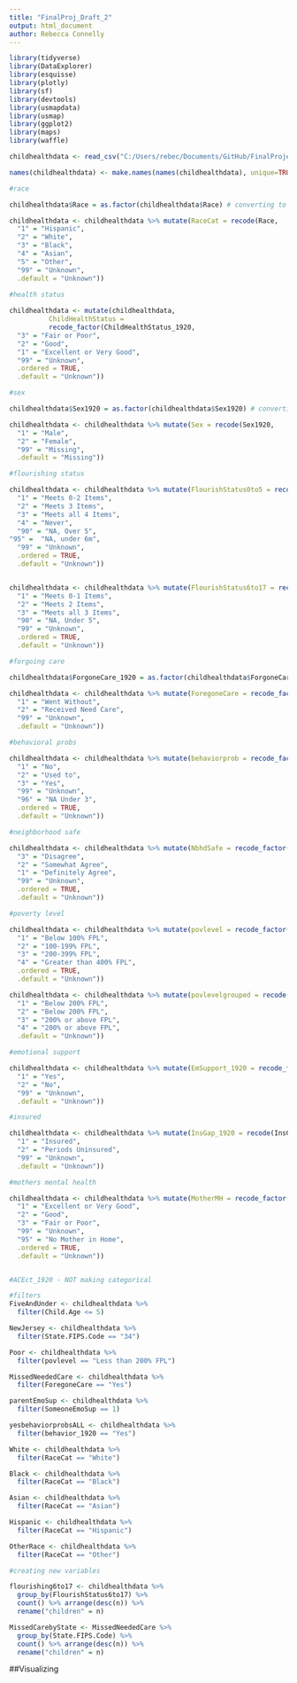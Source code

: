 ```yaml
---
title: "FinalProj_Draft_2"
output: html_document
author: Rebecca Connelly
---
```


```r
library(tidyverse)
library(DataExplorer)
library(esquisse)
library(plotly)
library(sf)
library(devtools)
library(usmapdata)
library(usmap)
library(ggplot2)
library(maps)
library(waffle)

```



```r
childhealthdata <- read_csv("C:/Users/rebec/Documents/GitHub/FinalProject_A/2019-2020 National Survey of Children's Health (NSCH)/ChildHealthData_Edited_1920_ONLY.csv")

names(childhealthdata) <- make.names(names(childhealthdata), unique=TRUE)
```



```r
#race 

childhealthdata$Race = as.factor(childhealthdata$Race) # converting to categorical

childhealthdata <- childhealthdata %>% mutate(RaceCat = recode(Race, 
  "1" = "Hispanic",
  "2" = "White",
  "3" = "Black",
  "4" = "Asian",
  "5" = "Other",
  "99" = "Unknown",
  .default = "Unknown"))

#health status
  
childhealthdata <- mutate(childhealthdata,
          ChildHealthStatus = 
          recode_factor(ChildHealthStatus_1920, 
  "3" = "Fair or Poor",
  "2" = "Good",
  "1" = "Excellent or Very Good",
  "99" = "Unknown",
  .ordered = TRUE,
  .default = "Unknown"))

#sex

childhealthdata$Sex1920 = as.factor(childhealthdata$Sex1920) # converting to categorical

childhealthdata <- childhealthdata %>% mutate(Sex = recode(Sex1920, 
  "1" = "Male",
  "2" = "Female",
  "99" = "Missing",
  .default = "Missing"))

#flourishing status 

childhealthdata <- childhealthdata %>% mutate(FlourishStatus0to5 = recode_factor(flrish0to5_1920, 
  "1" = "Meets 0-2 Items",
  "2" = "Meets 3 Items",
  "3" = "Meets all 4 Items",
  "4" = "Never",
  "90" = "NA, Over 5",
"95" =  "NA, under 6m",
  "99" = "Unknown",
  .ordered = TRUE,
  .default = "Unknown"))


childhealthdata <- childhealthdata %>% mutate(FlourishStatus6to17 = recode_factor(flrish6to17_1920, 
  "1" = "Meets 0-1 Items",
  "2" = "Meets 2 Items",
  "3" = "Meets all 3 Items",
  "90" = "NA, Under 5",
  "99" = "Unknown",
  .ordered = TRUE,
  .default = "Unknown"))

#forgoing care

childhealthdata$ForgoneCare_1920 = as.factor(childhealthdata$ForgoneCare_1920) # converting to categorical

childhealthdata <- childhealthdata %>% mutate(ForegoneCare = recode_factor(ForgoneCare_1920, 
  "1" = "Went Without",
  "2" = "Received Need Care",
  "99" = "Unknown",
  .default = "Unknown"))

#behavioral probs 

childhealthdata <- childhealthdata %>% mutate(behaviorprob = recode_factor(behavior_1920, 
  "1" = "No",
  "2" = "Used to",
  "3" = "Yes",
  "99" = "Unknown",
  "96" = "NA Under 3",
  .ordered = TRUE,
  .default = "Unknown"))

#neighborhood safe

childhealthdata <- childhealthdata %>% mutate(NbhdSafe = recode_factor(NbhdSafe_1920,
  "3" = "Disagree",
  "2" = "Somewhat Agree",
  "1" = "Definitely Agree",
  "99" = "Unknown",
  .ordered = TRUE,
  .default = "Unknown"))

#poverty level

childhealthdata <- childhealthdata %>% mutate(povlevel = recode_factor(povlev4_1920, 
  "1" = "Below 100% FPL",
  "2" = "100-199% FPL",
  "3" = "200-399% FPL",
  "4" = "Greater than 400% FPL",
  .ordered = TRUE,
  .default = "Unknown"))

childhealthdata <- childhealthdata %>% mutate(povlevelgrouped = recode(povlev4_1920, 
  "1" = "Below 200% FPL",
  "2" = "Below 200% FPL",
  "3" = "200% or above FPL",
  "4" = "200% or above FPL",
  .default = "Unknown"))

#emotional support 

childhealthdata <- childhealthdata %>% mutate(EmSupport_1920 = recode_factor(EmSupport_1920,
  "1" = "Yes",
  "2" = "No",
  "99" = "Unknown",
  .default = "Unknown"))

#insured 

childhealthdata <- childhealthdata %>% mutate(InsGap_1920 = recode(InsGap_1920, 
  "1" = "Insured",
  "2" = "Periods Uninsured",
  "99" = "Unknown",
  .default = "Unknown"))

#mothers mental health

childhealthdata <- childhealthdata %>% mutate(MotherMH = recode_factor(MotherMH_1920,
  "1" = "Excellent or Very Good",
  "2" = "Good",
  "3" = "Fair or Poor",
  "99" = "Unknown",
  "95" = "No Mother in Home",
  .ordered = TRUE,
  .default = "Unknown"))


#ACEct_1920 - NOT making categorical 
```

```r
#filters
FiveAndUnder <- childhealthdata %>%
  filter(Child.Age <= 5)

NewJersey <- childhealthdata %>%
  filter(State.FIPS.Code == "34")

Poor <- childhealthdata %>%
  filter(povlevel == "Less than 200% FPL")

MissedNeededCare <- childhealthdata %>%
  filter(ForegoneCare == "Yes")

parentEmoSup <- childhealthdata %>%
  filter(SomeoneEmoSup == 1)

yesbehaviorprobsALL <- childhealthdata %>%
  filter(behavior_1920 == "Yes")

White <- childhealthdata %>%
  filter(RaceCat == "White")

Black <- childhealthdata %>%
  filter(RaceCat == "Black")

Asian <- childhealthdata %>%
  filter(RaceCat == "Asian")

Hispanic <- childhealthdata %>%
  filter(RaceCat == "Hispanic")

OtherRace <- childhealthdata %>%
  filter(RaceCat == "Other")

#creating new variables 

flourishing6to17 <- childhealthdata %>% 
  group_by(FlourishStatus6to17) %>% 
  count() %>% arrange(desc(n)) %>%
  rename("children" = n)

MissedCarebyState <- MissedNeededCare %>%
  group_by(State.FIPS.Code) %>%
  count() %>% arrange(desc(n)) %>%
  rename("children" = n)
```

##Visualizing 

```r

```

